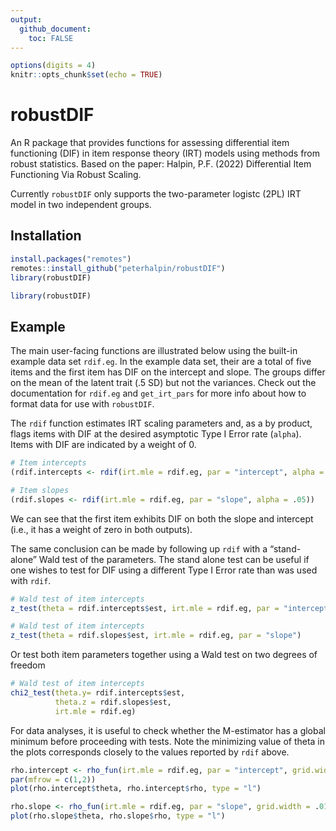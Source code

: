 ```yaml
---
output:
  github_document:
    toc: FALSE
---
```


```r
options(digits = 4)
knitr::opts_chunk$set(echo = TRUE)
```

# robustDIF
An R package that provides functions for assessing differential item functioning (DIF) in item response theory (IRT) models using methods from robust statistics. Based on the paper: Halpin, P.F. (2022) Differential Item Functioning Via Robust Scaling. 

Currently `robustDIF` only supports the two-parameter logistc (2PL) IRT model in two independent groups. 

## Installation

```r
install.packages("remotes")
remotes::install_github("peterhalpin/robustDIF")
library(robustDIF)
```

```r
library(robustDIF)
```

## Example

The main user-facing functions are illustrated below using the built-in example data set `rdif.eg`. In the example data set, their are a total of five items and the first item has DIF on the intercept and slope. The groups differ on the mean of the latent trait (.5 SD) but not the variances. Check out the documentation for `rdif.eg` and `get_irt_pars` for more info about how to format data for use with `robustDIF`.

The `rdif` function estimates IRT scaling parameters and, as a by product, flags items with DIF at the desired asymptotic Type I Error rate (`alpha`). Items with DIF are indicated by a weight of 0.  


```r
# Item intercepts
(rdif.intercepts <- rdif(irt.mle = rdif.eg, par = "intercept", alpha = .05))

# Item slopes
(rdif.slopes <- rdif(irt.mle = rdif.eg, par = "slope", alpha = .05))
```

We can see that the first item exhibits DIF on both the slope and intercept (i.e., it has a weight of zero in both outputs). 

The same conclusion can be made by following up `rdif` with a "stand-alone" Wald test of the parameters. The stand alone test can be useful if one wishes to test for DIF using a different Type I Error rate than was used with `rdif`. 

```r
# Wald test of item intercepts 
z_test(theta = rdif.intercepts$est, irt.mle = rdif.eg, par = "intercept")

# Wald test of item intercepts 
z_test(theta = rdif.slopes$est, irt.mle = rdif.eg, par = "slope")
```

Or test both item parameters together using a Wald test on two degrees of freedom
```r
# Wald test of item intercepts 
chi2_test(theta.y= rdif.intercepts$est, 
          theta.z = rdif.slopes$est,
          irt.mle = rdif.eg)

```

For data analyses, it is useful to check whether the M-estimator has a global minimum before proceeding with tests. Note the minimizing value of theta in the plots corresponds closely to the values reported by `rdif` above. 

```r
rho.intercept <- rho_fun(irt.mle = rdif.eg, par = "intercept", grid.width = .01)
par(mfrow = c(1,2))
plot(rho.intercept$theta, rho.intercept$rho, type = "l")

rho.slope <- rho_fun(irt.mle = rdif.eg, par = "slope", grid.width = .01)
plot(rho.slope$theta, rho.slope$rho, type = "l")
```

